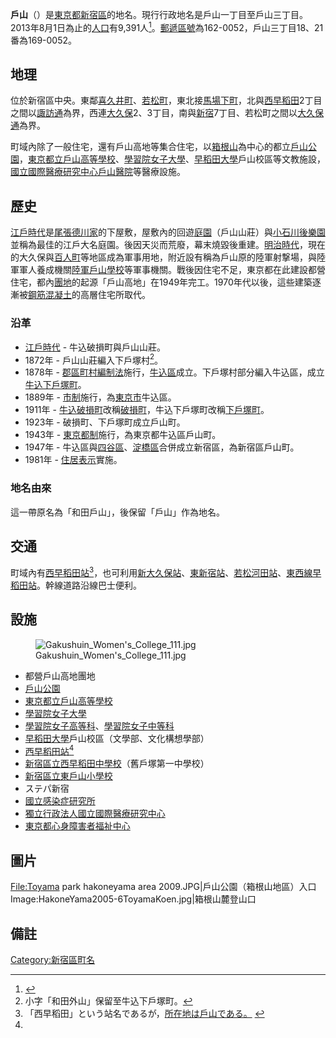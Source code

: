 {{Pathnav|日本|東京都|新宿區|name=戶山|frame=1}}
{{Infobox Settlement
|official_name = 戶山
|native_name =
|settlement_type = [[町|町]]
|image_skyline = Toyama heights shinjuku.JPG
|imagesize = 250px
|image_caption = 戶山高地（右方）
|image_flag =
|image_seal =
| image_map =
| map_caption =
| pushpin_map =
|subdivision_type = [[國家|國家]]
|subdivision_name = [[File:Flag_of_Japan.svg|border]] [[日本|日本]]
|subdivision_type1 = [[都道府縣|都道府縣]]
|subdivision_name1 = [[File:Flag_of_Tokyo_Prefecture.svg|25px]] [[東京都|東京都]]
|subdivision_type2 = [[東京都區部|特別區]]
|subdivision_name2 = [[File:Flag_of_Shinjuku,_Tokyo.svg|25px]] [[新宿區|新宿區]]
|established_title =
|established_date =
|government_type =
|leader_title =
|leader_name =
|area_magnitude =
|area_total_sq_mi =
|area_total_km2 =
|area_land_sq_mi =
|area_land_km2 =
|area_urban_sq_mi =
|area_urban_km2 =
|area_metro_km2 =
|area_metro_sq_mi =
|population_as_of= 2013年（平成25年）8月1日
|population_footnotes =
|population_total = 9391
|population_urban =
|population_metro =
|population_density_sq_mi =
|population_density_km2 =
| timezone = [[日本標準時間|JST]]
| utc_offset = +9
|timezone_DST =
|utc_offset_DST =
|latd=|latm=|lats=|latNS=
|longd=|longm=|longs=|longEW=
|elevation_footnotes=
|elevation_m =
|elevation_ft =
|postal_code_type = [[郵遞區號|郵遞區號]]
|postal_code = 162-0052<br />169-0052（三丁目18、21番）
|area_code =
|website =
|footnotes =
}}
'''戶山'''（{{jpn|j=戸山|hg=とやま|rm=Toyama|f=y}}）是[[東京都|東京都]][[新宿區|新宿區]]的地名。現行行政地名是戶山一丁目至戶山三丁目。2013年8月1日為止的[[人口|人口]]有9,391人<ref>{{Cite web |url=http://www.city.shinjuku.lg.jp/content/000130038.xls |title=新宿区　住民基本台帳の町丁別世帯数及び男女別人口（日本人と外国人の合計） |accessdate=2013-08-10 |archive-date=2014-08-19 |archive-url=https://web.archive.org/web/20140819083633/http://www.city.shinjuku.lg.jp/content/000130038.xls |dead-url=no }}</ref>。[[郵遞區號|郵遞區號]]為162-0052，戶山三丁目18、21番為169-0052。

== 地理 ==
位於新宿區中央。東鄰[[喜久井町|喜久井町]]、[[若松町_(新宿區)|若松町]]，東北接[[馬場下町|馬場下町]]，北與[[西早稻田|西早稻田]]2丁目之間以[[諏訪通_(東京都)|諏訪通]]為界，西連[[大久保_(新宿區)|大久保]]2、3丁目，南與[[新宿|新宿]]7丁目、若松町之間以[[大久保通|大久保通]]為界。

町域內除了一般住宅，還有戶山高地等集合住宅，以[[箱根山_(新宿區)|箱根山]]為中心的都立[[戶山公園|戶山公園]]，[[東京都立戶山高等學校|東京都立戶山高等學校]]、[[學習院女子大學|學習院女子大學]]、[[早稻田大學|早稻田大學]]戶山校區等文教施設，[[國立國際醫療研究中心|國立國際醫療研究中心戶山醫院]]等醫療設施。

== 歷史 ==
[[江戶時代|江戶時代]]是[[尾張德川家|尾張德川家]]的下屋敷，屋敷內的回遊[[庭園|庭園]]（戶山山莊）與[[小石川後樂園|小石川後樂園]]並稱為最佳的江戶大名庭園。後因天災而荒廢，幕末燒毀後重建。[[明治時代|明治時代]]，現在的大久保與[[百人町|百人町]]等地區成為軍事用地，附近設有稱為戶山原的陸軍射撃場，與陸軍軍人養成機關[[陸軍戶山學校|陸軍戶山學校]]等軍事機關。戰後因住宅不足，東京都在此建設都營住宅，都內[[團地|團地]]的起源「戶山高地」在1949年完工。1970年代以後，這些建築逐漸被[[鋼筋混凝土|鋼筋混凝土]]的高層住宅所取代。

=== 沿革 ===
* [[江戶時代|江戶時代]] - 牛込破損町與戶山山莊。
* 1872年 - 戶山山莊編入下戶塚村<ref>小字「和田外山」保留至牛込下戶塚町。</ref>。
* 1878年 - [[郡區町村編制法|郡區町村編制法]]施行，[[牛込區|牛込區]]成立。下戶塚村部分編入牛込區，成立[[牛込下戶塚町|牛込下戶塚町]]。
* 1889年 - [[市制_(日本)|市制]]施行，為[[東京市|東京市]]牛込區。
* 1911年 - [[牛込破損町|牛込破損町]]改稱[[破損町_(牛込區)|破損町]]，牛込下戶塚町改稱[[下戶塚町|下戶塚町]]。
* 1923年 - 破損町、下戶塚町成立戶山町。
* 1943年 - [[東京都制|東京都制]]施行，為東京都牛込區戶山町。
* 1947年 - 牛込區與[[四谷區|四谷區]]、[[淀橋區|淀橋區]]合併成立新宿區，為新宿區戶山町。
* 1981年 - [[住居表示|住居表示]]實施。

=== 地名由來 ===
這一帶原名為「和田戶山」，後保留「戶山」作為地名。

== 交通 ==
町域內有[[西早稻田站|西早稻田站]]<ref name="nishiwaseda-eki">「西早稻田」という站名であるが，[http://www.tokyometro.jp/rosen/eki/nishi-waseda/index.html 所在地は戶山である。] {{Wayback|url=http://www.tokyometro.jp/rosen/eki/nishi-waseda/index.html |date=20101018185315 }}</ref>，也可利用[[新大久保站|新大久保站]]、[[東新宿站|東新宿站]]、[[若松河田站|若松河田站]]、[[東京地下鐵東西線|東西線]][[早稻田站|早稻田站]]。幹線道路沿線巴士便利。

== 設施 ==
[[File:Gakushuin_Women's_College_111.jpg|thumb]]
* 都營戶山高地團地
* [[戶山公園|戶山公園]]
* [[東京都立戶山高等學校|東京都立戶山高等學校]]
* [[學習院女子大學|學習院女子大學]]
* [[學習院女子中、高等科|學習院女子高等科]]、[[學習院女子中、高等科|學習院女子中等科]]
* [[早稻田大學|早稻田大學]]戶山校區（文學部、文化構想學部）
* [[西早稻田站|西早稻田站]]<ref name="nishiwaseda-eki" />
* [[新宿區立西早稻田中學校|新宿區立西早稻田中學校]]（舊戶塚第一中學校）
* [[新宿區立東戶山小學校|新宿區立東戶山小學校]]
* ステパ新宿
* [[國立感染症研究所|國立感染症研究所]]
* [[獨立行政法人|獨立行政法人]][[國立國際醫療研究中心|國立國際醫療研究中心]]
* [http://www.fukushihoken.metro.tokyo.jp/shinsho/index.html 東京都心身障害者福祉中心] {{Wayback|url=http://www.fukushihoken.metro.tokyo.jp/shinsho/index.html |date=20130623082333 }}

== 圖片 ==
<gallery>
File:Toyama park hakoneyama area 2009.JPG|戶山公園（箱根山地區）入口
Image:HakoneYama2005-6ToyamaKoen.jpg|箱根山麓登山口
</gallery>

== 備註 ==
{{reflist}}

{{新宿區的町名}}
{{DEFAULTSORT:Toyama}}
[[Category:新宿區町名|Category:新宿區町名]]